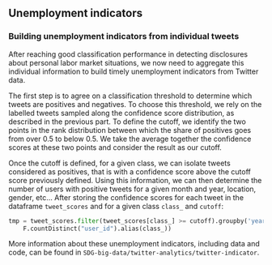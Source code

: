 ## Unemployment indicators

### Building unemployment indicators from individual tweets

After reaching good classification performance in detecting disclosures about personal labor market situations, we now need to aggregate this individual information to build timely unemployment indicators from Twitter data.

The first step is to agree on a classification threshold to determine which tweets are positives and negatives. To choose this threshold, we rely on the labelled tweets sampled along the confidence score distribution, as described in the previous part. To define the cutoff, we identify the two points in the rank distribution between which the share of positives goes from over 0.5 to below 0.5. We take the average together the confidence scores at these two points and consider the result as our cutoff.

Once the cutoff is defined, for a given class, we can isolate tweets considered as positives, that is with a confidence score above the cutoff score previously defined. Using this information, we can then determine the number of users with positive tweets for a given month and year, location, gender, etc... After storing the confidence scores for each tweet in the dataframe `tweet_scores` and for a given class `class_` and `cutoff`:

```python
tmp = tweet_scores.filter(tweet_scores[class_] >= cutoff).groupby('year', 'month', 'user_location', 'gender').agg(
    F.countDistinct("user_id").alias(class_))
```
More information about these unemployment indicators, including data and code, can be found in `SDG-big-data/twitter-analytics/twitter-indicator`.




